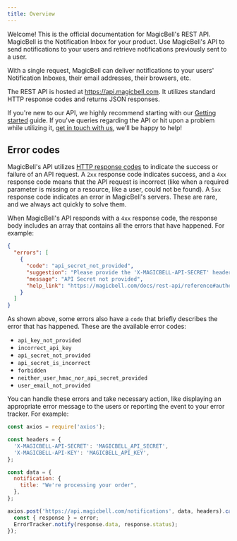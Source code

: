 ```yaml
---
title: Overview
---
```


Welcome! This is the official documentation for MagicBell's REST API. MagicBell
is the Notification Inbox for your product. Use MagicBell's API to send
notifications to your users and retrieve notifications previously sent to a user.

With a single request, MagicBell can deliver notifications to your users'
Notification Inboxes, their email addresses, their browsers, etc.

The REST API is hosted at https://api.magicbell.com. It utilizes standard HTTP
response codes and returns JSON responses.

If you're new to our API, we highly recommend starting with our
[Getting started](/docs/getting-started-with-magicbell) guide. If you've queries
regarding the API or hit upon a problem while utilizing it, [get in touch with us](mailto:hello@magicbell.io),
we'll be happy to help!

## Error codes

MagicBell's API utilizes [HTTP response codes](https://en.wikipedia.org/wiki/List_of_HTTP_status_codes)
to indicate the success or failure of an API request. A `2xx` response code
indicates success, and a `4xx` response code means that the API request is
incorrect (like when a required parameter is missing or a resource, like a user,
could not be found). A `5xx` response code indicates an error in MagicBell's
servers. These are rare, and we always act quickly to solve them.

When MagicBell's API responds with a `4xx` response code, the response body
includes an array that contains all the errors that have happened. For example:

```json
{
  "errors": [
    {
      "code": "api_secret_not_provided",
      "suggestion": "Please provide the 'X-MAGICBELL-API-SECRET' header containing your MagicBell project's API secret. Alternatively, if you intend to use MagicBell's API in JavaScript in your web application's frontend, please provide the 'X-MAGICBELL-USER-EMAIL' header containing a user's email and the 'X-MAGICBELL-USER-HMAC' containing the user's HMAC.",
      "message": "API Secret not provided",
      "help_link": "https://magicbell.com/docs/rest-api/reference#authentication"
    }
  ]
}
```

As shown above, some errors also have a `code` that briefly describes the error
that has happened. These are the available error codes:

- `api_key_not_provided`
- `incorrect_api_key`
- `api_secret_not_provided`
- `api_secret_is_incorrect`
- `forbidden`
- `neither_user_hmac_nor_api_secret_provided`
- `user_email_not_provided`

You can handle these errors and take necessary action, like displaying an
appropriate error message to the users or reporting the event to your error
tracker. For example:

```js title=Node
const axios = require('axios');

const headers = {
  'X-MAGICBELL-API-SECRET': 'MAGICBELL_API_SECRET',
  'X-MAGICBELL-API-KEY': 'MAGICBELL_API_KEY',
};

const data = {
  notification: {
    title: "We're processing your order",
  },
};

axios.post('https://api.magicbell.com/notifications', data, headers).catch((error) => {
  const { response } = error;
  ErrorTracker.notify(response.data, response.status);
});
```
